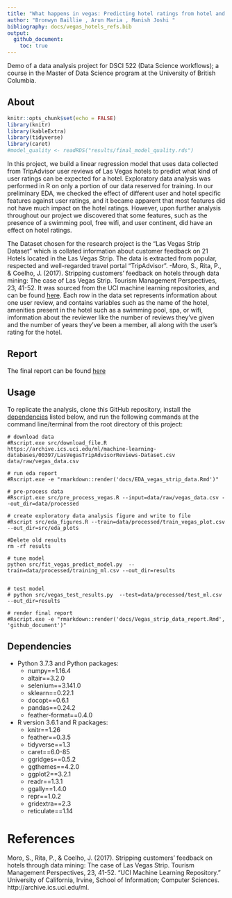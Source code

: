 ```yaml
---
title: "What happens in vegas: Predicting hotel ratings from hotel and user data"
author: "Bronwyn Baillie , Arun Maria , Manish Joshi "
bibliography: docs/vegas_hotels_refs.bib
output:
  github_document:
    toc: true
---
```


Demo of a data analysis project for DSCI 522 (Data Science workflows); a course in the Master of Data Science program at the University of British Columbia.

## About
```r
knitr::opts_chunk$set(echo = FALSE)
library(knitr)
library(kableExtra)
library(tidyverse)
library(caret)
#model_quality <- readRDS("results/final_model_quality.rds")
```



In this project, we build a linear regression model that uses data collected from TripAdvisor user reviews of Las Vegas hotels to predict what kind of user ratings can be expected for a hotel.  Exploratory data analysis was performed in R on only a portion of our data reserved for training. In our preliminary EDA, we checked the effect of different user and hotel specific features against user ratings, and it became apparent that most features did not have much impact on the hotel ratings. However, upon further analysis throughout our project we discovered that some features, such as the presence of a swimming pool, free wifi, and user continent, did have an effect on hotel ratings.


The Dataset chosen for the research project is the “Las Vegas Strip Dataset” which is collated information about customer feedback on 21 Hotels located in the Las Vegas Strip. The data is extracted from popular, respected and well-regarded travel portal “TripAdvisor”. 
-Moro, S., Rita, P., & Coelho, J. (2017). Stripping customers' feedback on hotels through data mining: The case of Las Vegas Strip. Tourism Management Perspectives, 23, 41-52. 
It was sourced from the UCI machine learning repositories, and can be found [here](https://archive.ics.uci.edu/ml/datasets/Las+Vegas+Strip). Each row in the data set represents information about one user review, and contains variables such as the name of the hotel, amenities present in the hotel such as a swimming pool, spa, or wifi, imformation about the reviewer like the number of reviews they've given and the number of years they've been a member, all along with the user's rating for the hotel.

## Report
The final report can be found [here](docs/Vegas_strip_data_report.md)

## Usage

To replicate the analysis, clone this GitHub repository, install the [dependencies](#dependencies) listed below, and run the following commands at the command line/terminal from the root directory of this project:

```
# download data
#Rscript.exe src/download_file.R https://archive.ics.uci.edu/ml/machine-learning-databases/00397/LasVegasTripAdvisorReviews-Dataset.csv data/raw/vegas_data.csv

# run eda report
#Rscript.exe -e "rmarkdown::render('docs/EDA_vegas_strip_data.Rmd')"

# pre-process data
#Rscript.exe src/pre_process_vegas.R --input=data/raw/vegas_data.csv --out_dir=data/processed

# create exploratory data analysis figure and write to file
#Rscript src/eda_figures.R --train=data/processed/train_vegas_plot.csv --out_dir=src/eda_plots

#Delete old results
rm -rf results

# tune model
python src/fit_vegas_predict_model.py  --train=data/processed/training_ml.csv --out_dir=results


# test model
# python src/vegas_test_results.py  --test=data/processed/test_ml.csv --out_dir=results

# render final report
#Rscript.exe -e "rmarkdown::render('docs/Vegas_strip_data_report.Rmd', 'github_document')"
```


## Dependencies
- Python 3.7.3 and Python packages:
  - numpy==1.16.4
  - altair==3.2.0
  - selenium==3.141.0
  - sklearn==0.22.1
  - docopt==0.6.1
  - pandas==0.24.2
  - feather-format==0.4.0
  
- R version 3.6.1 and R packages:
  - knitr==1.26
  - feather==0.3.5
  - tidyverse==1.3
  - caret==6.0-85
  - ggridges==0.5.2
  - ggthemes==4.2.0
  - ggplot2==3.2.1
  - readr==1.3.1
  - ggally==1.4.0
  - repr==1.0.2
  - gridextra==2.3
  - reticulate==1.14
  

# References

Moro, S., Rita, P., & Coelho, J. (2017). Stripping customers' feedback on hotels through data mining: The case of Las Vegas Strip. Tourism Management Perspectives, 23, 41-52. “UCI Machine Learning Repository.” University of California, Irvine, School of Information; Computer Sciences. http://archive.ics.uci.edu/ml.

